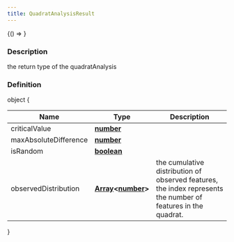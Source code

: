 ```yaml
---
title: QuadratAnalysisResult
---
```



<!-- Expose turf as global var for experimenting in the browser console -->

<BrowserOnly>{() => <WindowTurfGlobal turf={turf} />}</BrowserOnly>

### Description

the return type of the quadratAnalysis

### Definition

object \{

| Name                  | Type                                                                                                                                                                                         | Description                                                                                                   |
| --------------------- | -------------------------------------------------------------------------------------------------------------------------------------------------------------------------------------------- | ------------------------------------------------------------------------------------------------------------- |
| criticalValue         | **[number](https://developer.mozilla.org/docs/Web/JavaScript/Reference/Global_Objects/Number)**                                                                                              |                                                                                                               |
| maxAbsoluteDifference | **[number](https://developer.mozilla.org/docs/Web/JavaScript/Reference/Global_Objects/Number)**                                                                                              |                                                                                                               |
| isRandom              | **[boolean](https://developer.mozilla.org/docs/Web/JavaScript/Reference/Global_Objects/Boolean)**                                                                                            |                                                                                                               |
| observedDistribution  | **[Array](https://developer.mozilla.org/docs/Web/JavaScript/Reference/Global_Objects/Array)\<[number](https://developer.mozilla.org/docs/Web/JavaScript/Reference/Global_Objects/Number)\>** | the cumulative distribution of observed features, the index represents the number of features in the quadrat. |

\}
